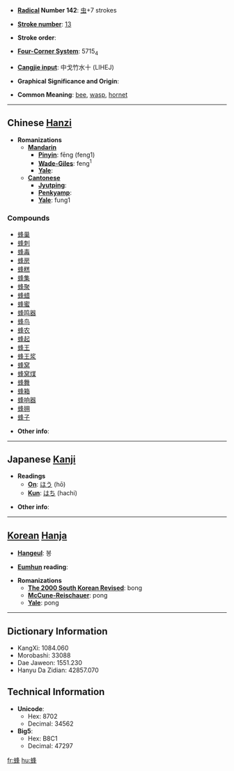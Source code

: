 * '''[[Wiktionary:Chinese radical index| Radical]] Number 142''': [[Wiktionary:Chinese radical index 虫|虫]]+7 strokes

* '''[[Wiktionary:Chinese total strokes index|Stroke number]]''': [[Wiktionary:Chinese total strokes index 13|13]]

* '''Stroke order''': 

* '''[[Wiktionary:Chinese four corner index|Four-Corner System]]''': 5715<sub>4</sub>

* '''[[Wiktionary:Chinese Cangjie index|Cangjie input]]''': 中戈竹水十 (LIHEJ)

* '''Graphical Significance and Origin''': 

* '''Common Meaning''': [[bee]], [[wasp]], [[hornet]]

----

== Chinese [[Hanzi]] ==

* '''Romanizations'''
** '''[[Mandarin]]'''
*** '''[[Pinyin]]''': fēng (feng1)
*** '''[[Wade-Giles]]''': feng<sup>1</sup>
*** '''[[Yale]]''': 
** '''[[Cantonese]]'''
*** '''[[Jyutping]]''':
*** '''[[Penkyamp]]''': 
*** '''[[Yale]]''': fung1

===Compounds===
*[[蜂巢]]
*[[蜂刺]]
*[[蜂毒]]
*[[蜂房]]
*[[蜂糕]]
*[[蜂集]]
*[[蜂聚]]
*[[蜂蜡]]
*[[蜂蜜]]
*[[蜂鸣器]]
*[[蜂鸟]]
*[[蜂农]]
*[[蜂起]]
*[[蜂王]]
*[[蜂王浆]]
*[[蜂窝]]
*[[蜂窝煤]]
*[[蜂舞]]
*[[蜂箱]]
*[[蜂响器]]
*[[蜂拥]]
*[[蜂子]]

* '''Other info''': 

----

== Japanese [[Kanji]] ==

* '''Readings'''
** '''[[On]]''': [[ほう]] (hō)
** '''[[Kun]]''': [[はち]] (hachi)

* '''Other info''':  

----

== [[Korean]] [[Hanja]] ==

* '''[[Hangeul]]''': 봉

* '''[[Eumhun]] reading''': 

* '''Romanizations'''
** '''[[The 2000 South Korean Revised Romanization|The 2000 South Korean Revised]]''': bong
** '''[[McCune-Reischauer]]''': pong
** '''[[Yale]]''': pong

----

== Dictionary Information ==

* KangXi: 1084.060
* Morobashi: 33088
* Dae Jaweon: 1551.230
* Hanyu Da Zidian: 42857.070

== Technical Information ==

* '''Unicode''':
** Hex: 8702
** Decimal: 34562
* '''Big5''':
** Hex: B8C1
** Decimal: 47297

[[fr:蜂]]
[[hu:蜂]]